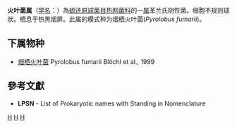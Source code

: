 {{Automatic taxobox
| taxon = Pyrolobus
| authority = Blöchl et al., 1999
| type species = 烟栖火叶菌<br>''Pyrolobus fumarii''
| type species authority = Blöchl et al., 1999
}}
'''火叶菌属'''（[[学名|学名]]：{{lang|la|''Pyrolobus''}}）為[[硫还原球菌目|硫还原球菌目]][[热网菌科|热网菌科]]的一[[属|属]]革兰氏阴性菌。细胞不规则球状。栖息于热黑烟屏。此属的模式种为烟栖火叶菌(''Pyrolobus fumarii'')。

==下属物种==
* [[烟栖火叶菌|烟栖火叶菌]] Pyrolobus fumarii Blöchl et al., 1999

==參考文獻==
{{reflist}}
* '''LPSN''' - List of Prokaryotic names with Standing in Nomenclature

{{taxonbar}}

[[Category:革兰氏阴性菌|H]]
[[Category:_热网菌科|H]]
[[Category:1999年描述的分类群|H]]